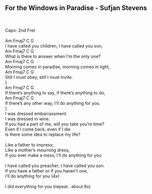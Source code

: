 ## For the Windows in Paradise - Sufjan Stevens\
\
\
Capo: 2nd Fret\
\
Am	          Fmaj7	    C	              G\
I have called you children, I have called you son,\
Am	         Fmaj7	     C	          G\
What is there to answer when I'm the only one?\
Am	         Fmaj7	   C	            G\
Morning comes in paradise, morning comes in light,\
Am	     Fmaj7	   C	  G\
Still I must obey, still I must invite.\
\chorus}\
           Am	       Fmaj7	       C	   G\
If there's anything to say, if there's anything to do,\
           Am	     Fmaj7	  C	       G\
If there's any other way, I'll do anything for you.\
\normal}\
I was dressed embarrassment. \
I was dressed in wine. \
If you had a part of me, will you take you're time? \
Even if I come back, even if I die \
Is there some idea to replace my life? \
\
Like a father to impress; \
Like a mother's mourning dress, \
If you ever make a mess, I'll do anything for you \
\
I have called you preacher; I have called you son. \
If you have a father or if you haven't one, \
I'll do anything for you (4x)\
\
I did everything for you (repeat.. about 8x)\
\
\
\
\
